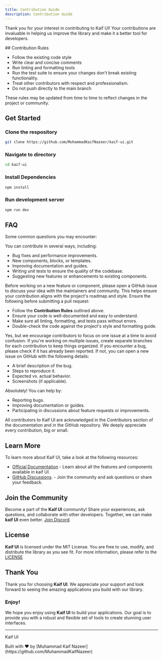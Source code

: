 ```yaml
---
title: Contribution Guide
description: Contribution Guide       
---
```



Thank you for your interest in contributing to Kaif UI! Your contributions are invaluable in helping us improve the library and make it a better tool for developers.

<Callout type="info">
## Contribution Rules   

- Follow the existing code style
- Write clear and concise comments
- Run linting and formatting tools
- Run the test suite to ensure your changes don't break existing functionality.
- Treat other contributors with respect and professionalism.
- Do not push directly to the main branch

These rules may be updated from time to time to reflect changes in the project or community.

</Callout>

## Get Started

<Steps>
    
<Step>

  ### Clone the respository

```bash
git clone https://github.com/MuhammadKaifNazeer/kaif-ui.git  
```
</Step>

<Step>

  ### Navigate to directory

```bash
cd kaif-ui
```
</Step>

<Step>

  ### Install Dependencies

```bash
npm install
```
</Step>

<Step>

  ### Run development server

```bash
npm run dev
```
</Step>

</Steps>

## FAQ

Some common questions you may encounter:

<Accordions>
<Accordion id="What kind of contributions can I make?" title="What kind of contributions can I make?">
You can contribute in several ways, including:

- Bug fixes and performance improvements.   
- New components, blocks, or templates.
- Improving documentation and guides.
- Writing unit tests to ensure the quality of the codebase.
- Suggesting new features or enhancements to existing components.
</Accordion>
    <Accordion id="How do I suggest a new feature or component?" title="How do I suggest a new feature or component?">
      Before working on a new feature or component, please open a GitHub issue to discuss your idea with the maintainers and community. This helps ensure your contribution aligns with the project's roadmap and style.
    </Accordion>
    <Accordion id="What should I do before submitting a pull request?" title="What should I do before submitting a pull request?">
Ensure the following before submitting a pull request:

- Follow the **Contribution Rules** outlined above.
- Ensure your code is well-documented and easy to understand.
- Make sure all linting, formatting, and tests pass without errors.
- Double-check the code against the project's style and formatting guide.
</Accordion>
    <Accordion id="Can I work on multiple issues at the same time?" title="Can I work on multiple issues at the same time?">
        Yes, but we encourage contributors to focus on one issue at a time to avoid confusion. If you're working on multiple issues, create separate branches for each contribution to keep things organized.
    </Accordion>
    <Accordion id="What should I do if I find a bug?" title="What should I do if I find a bug?">
If you encounter a bug, please check if it has already been reported. If not, you can open a new issue on GitHub with the following details:

- A brief description of the bug.
- Steps to reproduce it.
- Expected vs. actual behavior.
- Screenshots (if applicable).
</Accordion>
    <Accordion id="Can I contribute without writing code?" title="Can I contribute without writing code?">
Absolutely! You can help by:

- Reporting bugs.
- Improving documentation or guides.
- Participating in discussions about feature requests or improvements.
</Accordion>
    <Accordion id="How are contributors recognized?" title="How are contributors recognized?">
All contributors to Kaif UI are acknowledged in the Contributors section of the documentation and in the GitHub repository. We deeply appreciate every contribution, big or small.   
</Accordion>
</Accordions>
        
## Learn More   

To learn more about Kaif UI, take a look at the following resources:

- [Official Documentation](/docs) - Learn about all the features and components available in kaif UI.
- [GitHub Discussions](https://github.com/MuhammadKaifNazeer/kaif-ui/discussions). - Join the community and ask questions or share your feedback.

## Join the Community

Become a part of the **Kaif UI** community! Share your experiences, ask questions, and collaborate with other developers. Together, we can make **kaif UI** even better. [Join Discord](https://discord.com/invite/yZpeqXgqNc).
   
## License

**Kaif UI** is licensed under the MIT License. You are free to use, modify, and distribute the library as you see fit. For more information, please refer to the [LICENSE](https://github.com/MuhammadKaifNazeer/kaif-ui/blob/main/LICENSE)

## Thank You
 
Thank you for choosing **Kaif UI**. We appreciate your support and look forward to seeing the amazing applications you build with our library.

### Enjoy!

We hope you enjoy using **Kaif UI** to build your applications. Our goal is to provide you with a robust and flexible set of tools to create stunning user interfaces.

---

<p className="font-bold -mb-3">Kaif UI</p>
<p className="text-xs font-bold">Built with ❤️ by [Muhammad Kaif Nazeer](https://github.com/MuhammadKaifNazeer) </p>